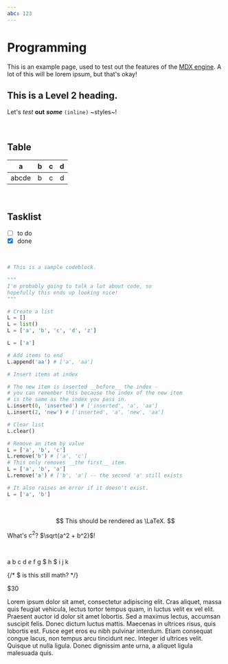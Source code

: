 ```yaml
---
abc: 123
---
```


# Programming

This is an example page, used to test out the features of the [MDX engine](https://mdxjs.com).
A lot of this will be lorem ipsum, but that's okay!

## This is a Level 2 heading.

Let's _test_ **out** **_some_** `(inline)` ~styles~!

<br />

## Table

| a     | b   |   c |  d  |
| ----- | :-- | --: | :-: |
| abcde | b   |   c |  d  |

<br />

## Tasklist

- [ ] to do
- [x] done

<br />

```py key=value
# This is a sample codeblock.

"""
I'm probably going to talk a lot about code, so
hopefully this ends up looking nice!
"""

# Create a list
L = []
L = list()
L = ['a', 'b', 'c', 'd', 'z']

L = ['a']

# Add items to end
L.append('aa') # ['a', 'aa']

# Insert items at index

# The new item is inserted __before__ the index -
# you can remember this because the index of the new item
# is the same as the index you pass in.
L.insert(0, 'inserted') # ['inserted', 'a', 'aa']
L.insert(2, 'new') # ['inserted', 'a', 'new', 'aa']

# Clear list
L.clear()

# Remove an item by value
L = ['a', 'b', 'c']
L.remove('b') # ['a', 'c']
# This only removes __the first__ item.
L = ['a', 'b', 'a']
L.remove('a') # ['b', 'a'] -- the second 'a' still exists

# It also raises an error if it doesn't exist.
L = ['a', 'b']
```

<br />

$$
This should be rendered as \LaTeX.
$$

What's $c^2$? $\sqrt{a^2 + b^2}$!

<br />

a b c d $e$ f g $ h $ i j k

{/* $ is this still math? */}

\$30

Lorem ipsum dolor sit amet, consectetur adipiscing elit. Cras aliquet,
massa quis feugiat vehicula, lectus tortor tempus quam, in luctus
velit ex vel elit. Praesent auctor id dolor sit amet lobortis. Sed a
maximus lectus, accumsan suscipit felis. Donec dictum luctus mattis.
Maecenas in ultrices risus, quis lobortis est. Fusce eget eros eu nibh
pulvinar interdum. Etiam consequat congue lacus, non tempus arcu
tincidunt nec. Integer id ultrices velit. Quisque ut nulla ligula.
Donec dignissim ante urna, a aliquet ligula malesuada quis.
